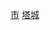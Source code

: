 {{Catnav|頁面分類|...|中华人民共和国行政区划|县级行政区|县级市|新疆县级市}}
{{Catnav|頁面分類|...|新疆行政区划|新疆县级行政区|新疆县级市}}
{{Catnav|頁面分類|...|新疆地级行政区|塔城|塔城行政区划|塔城县市}}
{{Catnav|頁面分類|...|地区 (中国行政区划)|塔城|塔城行政区划|塔城县市}}
{{Catnav|頁面分類|...|中华人民共和国副省级行政区|伊犁|伊犁州行政区划|伊犁州县市|塔城县市}}
{{catmore|塔城市|新疆维吾尔自治区塔城市}}

[[Category:塔城县市|市]]
[[Category:新疆县级市|塔城]]